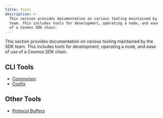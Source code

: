 ```yaml
---
title: Tools
description: >-
  This section provides documentation on various tooling maintained by the SDK
  team. This includes tools for development, operating a node, and ease of use
  of a Cosmos SDK chain.
---
```


This section provides documentation on various tooling maintained by the SDK team.
This includes tools for development, operating a node, and ease of use of a Cosmos SDK chain.

## CLI Tools

* [Cosmovisor](/sdk/v0.53/build/tooling/cosmovisor)
* [Confix](/sdk/v0.53/build/tooling/confix)

## Other Tools

* [Protocol Buffers](/sdk/v0.53/build/tooling/protobuf)
